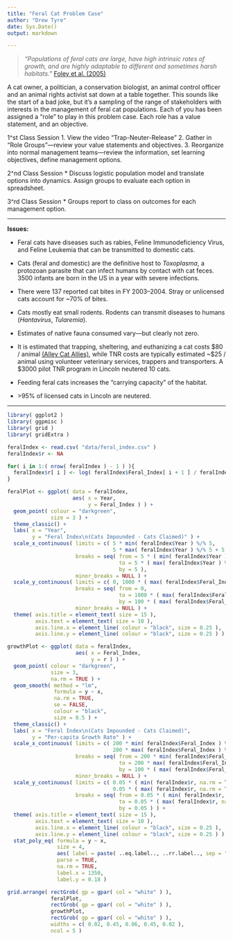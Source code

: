 ```yaml
---
title: "Feral Cat Problem Case"
author: "Drew Tyre"
date: Sys.Date()
output: markdown

---
```


> *"Populations of feral cats are large, have high intrinsic rates of growth, and are highly adaptable to different and sometimes harsh habitats."* [Foley et al. (2005)](https://www.avma.org/News/Journals/Collections/Documents/javma_227_11_1775.pdf)

A cat owner, a politician, a conservation biologist, an animal control officer and an animal rights activist sat down at a table together. This sounds like the start of a bad joke, but it's a sampling of the range of stakeholders with interests in the management of feral cat populations. Each of you has been assigned a "role" to play in this problem case. Each role has a value statement, and an objective.

1^st Class Session
  1. View the video "Trap-Neuter-Release"
  2. Gather in "Role Groups"---review your value statements and objectives.
  3. Reorganize into normal management teams---review the information, set learning objectives, define management options.
  
2^nd Class Session
  * Discuss logistic population model and translate options into dynamics. Assign groups to evaluate each option in spreadsheet.
  
3^rd Class Session
  * Groups report to class on outcomes for each management option.

***  

**Issues:**

- Feral cats have diseases such as rabies, Feline Immunodeficiency Virus, and Feline Leukemia that can be transmitted to domestic cats.

- Cats (feral and domestic) are the definitive host to *Toxoplasma*, a protozoan parasite that can infect humans by contact with cat feces. 3500 infants are born in the US in a year with severe infections.

- There were 137 reported cat bites in FY 2003--2004. Stray or unlicensed cats account for ~70% of bites.

- Cats mostly eat small rodents. Rodents can transmit diseases to humans (*Hantavirus*, *Tularemia*).

- Estimates of native fauna consumed vary---but clearly not zero.

- It is estimated that trapping, sheltering, and euthanizing a cat costs $80 / animal [(Alley Cat Allies)](http://www.alleycat.org), while TNR costs are typically estimated ~$25 / animal using volunteer veterinary services, trappers and transporters. A $3000 pilot TNR program in Lincoln neutered 10 cats.

- Feeding feral cats increases the "carrying capacity" of the habitat.

- \>95% of licensed cats in Lincoln are neutered.

***

```r

library( ggplot2 )
library( ggpmisc )
library( grid )
library( gridExtra )

feralIndex <- read.csv( "data/feral_index.csv" )
feralIndex$r <- NA

for( i in 1:( nrow( feralIndex ) - 1 ) ){
  feralIndex$r[ i ] <- log( feralIndex$Feral_Index[ i + 1 ] / feralIndex$Feral_Index[ i ] ) / ( feralIndex$Year[ i + 1 ] - feralIndex$Year[ i ] )
}

feralPlot <- ggplot( data = feralIndex, 
                     aes( x = Year, 
                          y = Feral_Index ) ) + 
  geom_point( colour = "darkgreen", 
              size = 3 ) + 
  theme_classic() + 
  labs( x = "Year", 
        y = "Feral Index\n(Cats Impounded - Cats Claimed)" ) + 
  scale_x_continuous( limits = c( 5 * min( feralIndex$Year ) %/% 5, 
                                  5 * max( feralIndex$Year ) %/% 5 + 5 ), 
                      breaks = seq( from = 5 * ( min( feralIndex$Year ) %/% 5 ), 
                                    to = 5 * ( max( feralIndex$Year ) %/% 5 ) + 5, 
                                    by = 5 ), 
                      minor_breaks = NULL ) +
  scale_y_continuous( limits = c( 0, 1000 * ( max( feralIndex$Feral_Index ) %/% 1000 ) + 1000 ), 
                      breaks = seq( from = 0, 
                                    to = 1000 * ( max( feralIndex$Feral_Index ) %/% 1000 ) + 1000, 
                                    by = 100 * ( max( feralIndex$Feral_Index ) %/% 1000 ) + 100 ), 
                      minor_breaks = NULL ) +
  theme( axis.title = element_text( size = 15 ), 
         axis.text = element_text( size = 10 ),
         axis.line.x = element_line( colour = "black", size = 0.25 ), 
         axis.line.y = element_line( colour = "black", size = 0.25 ) )

growthPlot <- ggplot( data = feralIndex, 
                      aes( x = Feral_Index, 
                           y = r ) ) + 
  geom_point( colour = "darkgreen", 
              size = 3, 
              na.rm = TRUE ) + 
  geom_smooth( method = "lm", 
               formula = y ~ x, 
               na.rm = TRUE, 
               se = FALSE, 
               colour = "black", 
               size = 0.5 ) + 
  theme_classic() + 
  labs( x = "Feral Index\n(Cats Impounded - Cats Claimed)", 
        y = "Per-capita Growth Rate" ) + 
  scale_x_continuous( limits = c( 200 * min( feralIndex$Feral_Index ) %/% 200, 
                                  200 * max( feralIndex$Feral_Index ) %/% 200 + 200 ), 
                      breaks = seq( from = 200 * min( feralIndex$Feral_Index ) %/% 200, 
                                    to = 200 * max( feralIndex$Feral_Index ) %/% 200 + 200, 
                                    by = 100 * ( max( feralIndex$Feral_Index ) %/% 1000 ) + 100 ), 
                      minor_breaks = NULL ) +
  scale_y_continuous( limits = c( 0.05 * ( min( feralIndex$r, na.rm = TRUE ) %/% 0.05 ) - 0.05, 
                                  0.05 * ( max( feralIndex$r, na.rm = TRUE ) %/% 0.05 ) + 0.1 ), 
                      breaks = seq( from = 0.05 * ( min( feralIndex$r, na.rm = TRUE ) %/% 0.05 ) - 0.05, 
                                    to = 0.05 * ( max( feralIndex$r, na.rm = TRUE ) %/% 0.05 ) + 0.1, 
                                    by = 0.05 ) ) +
  theme( axis.title = element_text( size = 15 ), 
         axis.text = element_text( size = 10 ), 
         axis.line.x = element_line( colour = "black", size = 0.25 ), 
         axis.line.y = element_line( colour = "black", size = 0.25 ) ) + 
  stat_poly_eq( formula = y ~ x, 
                size = 4, 
                aes( label = paste( ..eq.label.., ..rr.label.., sep = "~~~~~" ) ), 
                parse = TRUE, 
                na.rm = TRUE, 
                label.x = 1350, 
                label.y = 0.18 )

grid.arrange( rectGrob( gp = gpar( col = "white" ) ), 
              feralPlot, 
              rectGrob( gp = gpar( col = "white" ) ), 
              growthPlot, 
              rectGrob( gp = gpar( col = "white" ) ), 
              widths = c( 0.02, 0.45, 0.06, 0.45, 0.02 ), 
              ncol = 5 )

```